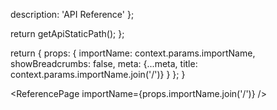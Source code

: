 
  description: 'API Reference'
};

  return getApiStaticPath();
};

  return {
    props: {
      importName: context.params.importName,
      showBreadcrumbs: false,
      meta: {...meta, title: context.params.importName.join('/')}
    }
  };
}

<ReferencePage importName={props.importName.join('/')} />
